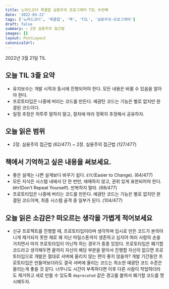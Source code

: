 ```yaml
---
title: 노마드코더 북클럽 실용주의 프로그래머 TIL 두번째
date: '2022-03-22'
tags: ['노마드코더', '북클럽', '책', 'TIL', '실용주의-프로그래머']
draft: false
summary: ~ 2장 실용주의 접근법
images: []
layout: PostLayout
canonicalUrl:
---
```


2022년 3월 21일 TIL

## 오늘 TIL 3줄 요약

- 유지보수는 개발 시작과 동시에 진행되어야 한다. 모든 내용은 바뀔 수 있음을 알아야 한다.
- 프로토타입은 나중에 버리는 코드를 만든다. 예광탄 코드는 기능은 별로 없지만 완결된 코드이다.
- 일정 추정은 허투루 말하지 말고, 절차에 따라 정확히 추정해서 공유하자.

## 오늘 읽은 범위

- 2장. 실용주의 접근법 (62/477) ~ 2장. 실용주의 접근법 (127/477)

## 책에서 기억하고 싶은 내용을 써보세요.

- 좋은 설계는 나쁜 설계보다 바꾸기 쉽다. `ETC`(Easier to Change). (64/477)
- 모든 지식은 시스템 내에서 단 한 번만, 애매하지 않고, 권위 있게 표현되어야 한다. `DRY`(Don't Repeat Yourself). 반복하지 말라. (68/477)
- 프로토타입은 나중에 버리는 코드를 만든다. 예광탄 코드는 기능은 별로 없지만 완결된 코드이며, 최종 시스템 골격 중 일부가 된다. (104/477)

## 오늘 읽은 소감은? 떠오르는 생각을 가볍게 적어보세요

- 신규 프로젝트를 진행할 때, 프로토타입이라며 생각하며 임시로 만든 코드가 본의아니게 제거되지 못한 채로 꽤 지난 마일스톤까지 생존하고 심지어 여러 사람의 손을 거치면서 마치 프로토타입이 아닌척 하는 경우가 종종 있었다. 프로토타입은 폐기할 코드라고 생각해두면 끝까지 자신이 해당 부분을 맡아서 진행할 자신이 없으면 프로토타입으로 개발은 절대로 서버에 올리지 않는 편이 좋지 않을까? 개발 기간동안 프로토타입은 만들어보더라도 결국 서버에 올리는 코드는 최소한 예광탄 코드 수준은 올리는게 좋을 것 같다. 너무나도 시간이 부족하다면 이후 다른 사람이 작업하더라도 제거하고 새로 만들 수 있도록 `deprecated` 같은 경고를 붙여서 폐기할 코드를 명시해두자.
